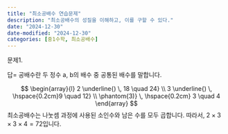 ```yaml
---
title: "최소공배수 연습문제"
description: "최소공배수의 성질을 이해하고, 이를 구할 수 있다."
date: "2024-12-30"
date-modified: "2024-12-30"
categories: [중1수학, 최소공배수]
---
```


문제1.

::: {.callout-note title="공배수의 정의를 말하고 18과 24의 최소공배수를 구하시오." collapse="true" appearance="minimal"}

답= 공배수란 두 정수 a, b의 배수 중 공통된 배수를 말합니다.

$$
\begin{array}{l}
2 \underline{) \, 18 \quad 24} \\
3 \underline{) \, \hspace{0.2cm}9 \quad 12} \\
\phantom{3)} \, \hspace{0.2cm} 3 \quad 4
\end{array}
$$
최소공배수는 나눗셈 과정에 사용된 소인수와 남은 수를 모두 곱합니다.
따라서, $2 \times 3 \times 3 \times 4 = 72$입니다.
:::



